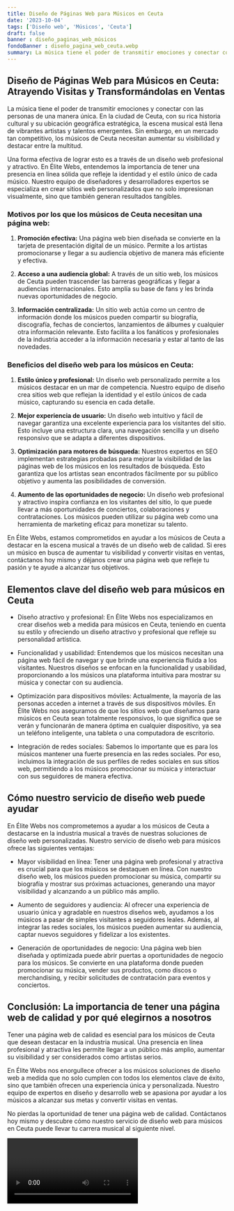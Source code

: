 ```yaml
---
title: Diseño de Páginas Web para Músicos en Ceuta
date: '2023-10-04'
tags: ['Diseño web', 'Músicos', 'Ceuta']
draft: false
banner : diseño_paginas_web_músicos
fondoBanner : diseño_pagina_web_ceuta.webp
summary: La música tiene el poder de transmitir emociones y conectar con las personas de una manera única. En la ciudad de Ceuta, con su rica historia cultural y su ubicación geográfica estratégica, la escena musical está llena de vibrantes artistas y talentos emergentes. Sin embargo, en un mercado tan competitivo, los músicos de Ceuta necesitan aumentar su visibilidad y destacar entre la multitud.
---
```


## Diseño de Páginas Web para Músicos en Ceuta: Atrayendo Visitas y Transformándolas en Ventas

La música tiene el poder de transmitir emociones y conectar con las personas de una manera única. En la ciudad de Ceuta, con su rica historia cultural y su ubicación geográfica estratégica, la escena musical está llena de vibrantes artistas y talentos emergentes. Sin embargo, en un mercado tan competitivo, los músicos de Ceuta necesitan aumentar su visibilidad y destacar entre la multitud.

Una forma efectiva de lograr esto es a través de un diseño web profesional y atractivo. En Élite Webs, entendemos la importancia de tener una presencia en línea sólida que refleje la identidad y el estilo único de cada músico. Nuestro equipo de diseñadores y desarrolladores expertos se especializa en crear sitios web personalizados que no solo impresionan visualmente, sino que también generan resultados tangibles.

### Motivos por los que los músicos de Ceuta necesitan una página web:

1. **Promoción efectiva:** Una página web bien diseñada se convierte en la tarjeta de presentación digital de un músico. Permite a los artistas promocionarse y llegar a su audiencia objetivo de manera más eficiente y efectiva.

2. **Acceso a una audiencia global:** A través de un sitio web, los músicos de Ceuta pueden trascender las barreras geográficas y llegar a audiencias internacionales. Esto amplía su base de fans y les brinda nuevas oportunidades de negocio.

3. **Información centralizada:** Un sitio web actúa como un centro de información donde los músicos pueden compartir su biografía, discografía, fechas de conciertos, lanzamientos de álbumes y cualquier otra información relevante. Esto facilita a los fanáticos y profesionales de la industria acceder a la información necesaria y estar al tanto de las novedades.

### Beneficios del diseño web para los músicos en Ceuta:

1. **Estilo único y profesional:** Un diseño web personalizado permite a los músicos destacar en un mar de competencia. Nuestro equipo de diseño crea sitios web que reflejan la identidad y el estilo únicos de cada músico, capturando su esencia en cada detalle.

2. **Mejor experiencia de usuario:** Un diseño web intuitivo y fácil de navegar garantiza una excelente experiencia para los visitantes del sitio. Esto incluye una estructura clara, una navegación sencilla y un diseño responsivo que se adapta a diferentes dispositivos.

3. **Optimización para motores de búsqueda:** Nuestros expertos en SEO implementan estrategias probadas para mejorar la visibilidad de las páginas web de los músicos en los resultados de búsqueda. Esto garantiza que los artistas sean encontrados fácilmente por su público objetivo y aumenta las posibilidades de conversión.

4. **Aumento de las oportunidades de negocio:** Un diseño web profesional y atractivo inspira confianza en los visitantes del sitio, lo que puede llevar a más oportunidades de conciertos, colaboraciones y contrataciones. Los músicos pueden utilizar su página web como una herramienta de marketing eficaz para monetizar su talento.

En Élite Webs, estamos comprometidos en ayudar a los músicos de Ceuta a destacar en la escena musical a través de un diseño web de calidad. Si eres un músico en busca de aumentar tu visibilidad y convertir visitas en ventas, contáctanos hoy mismo y déjanos crear una página web que refleje tu pasión y te ayude a alcanzar tus objetivos.

<GifSeo />

<Cta />

## Elementos clave del diseño web para músicos en Ceuta

- Diseño atractivo y profesional: En Élite Webs nos especializamos en crear diseños web a medida para músicos en Ceuta, teniendo en cuenta su estilo y ofreciendo un diseño atractivo y profesional que refleje su personalidad artística.

- Funcionalidad y usabilidad: Entendemos que los músicos necesitan una página web fácil de navegar y que brinde una experiencia fluida a los visitantes. Nuestros diseños se enfocan en la funcionalidad y usabilidad, proporcionando a los músicos una plataforma intuitiva para mostrar su música y conectar con su audiencia.

- Optimización para dispositivos móviles: Actualmente, la mayoría de las personas acceden a internet a través de sus dispositivos móviles. En Élite Webs nos aseguramos de que los sitios web que diseñamos para músicos en Ceuta sean totalmente responsivos, lo que significa que se verán y funcionarán de manera óptima en cualquier dispositivo, ya sea un teléfono inteligente, una tableta o una computadora de escritorio.

- Integración de redes sociales: Sabemos lo importante que es para los músicos mantener una fuerte presencia en las redes sociales. Por eso, incluimos la integración de sus perfiles de redes sociales en sus sitios web, permitiendo a los músicos promocionar su música y interactuar con sus seguidores de manera efectiva.

## Cómo nuestro servicio de diseño web puede ayudar

En Élite Webs nos comprometemos a ayudar a los músicos de Ceuta a destacarse en la industria musical a través de nuestras soluciones de diseño web personalizadas. Nuestro servicio de diseño web para músicos ofrece las siguientes ventajas:

- Mayor visibilidad en línea: Tener una página web profesional y atractiva es crucial para que los músicos se destaquen en línea. Con nuestro diseño web, los músicos pueden promocionar su música, compartir su biografía y mostrar sus próximas actuaciones, generando una mayor visibilidad y alcanzando a un público más amplio.

- Aumento de seguidores y audiencia: Al ofrecer una experiencia de usuario única y agradable en nuestros diseños web, ayudamos a los músicos a pasar de simples visitantes a seguidores leales. Además, al integrar las redes sociales, los músicos pueden aumentar su audiencia, captar nuevos seguidores y fidelizar a los existentes.

- Generación de oportunidades de negocio: Una página web bien diseñada y optimizada puede abrir puertas a oportunidades de negocio para los músicos. Se convierte en una plataforma donde pueden promocionar su música, vender sus productos, como discos o merchandising, y recibir solicitudes de contratación para eventos y conciertos.

## Conclusión: La importancia de tener una página web de calidad y por qué elegirnos a nosotros

Tener una página web de calidad es esencial para los músicos de Ceuta que desean destacar en la industria musical. Una presencia en línea profesional y atractiva les permite llegar a un público más amplio, aumentar su visibilidad y ser considerados como artistas serios.

En Élite Webs nos enorgullece ofrecer a los músicos soluciones de diseño web a medida que no solo cumplen con todos los elementos clave de éxito, sino que también ofrecen una experiencia única y personalizada. Nuestro equipo de expertos en diseño y desarrollo web se apasiona por ayudar a los músicos a alcanzar sus metas y convertir visitas en ventas.

No pierdas la oportunidad de tener una página web de calidad. Contáctanos hoy mismo y descubre cómo nuestro servicio de diseño web para músicos en Ceuta puede llevar tu carrera musical al siguiente nivel.

<Video />

<CtaBot job='Músicos' city='Ceuta'/>

<Gmaps query='Ceuta+españa+maps' />